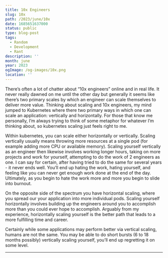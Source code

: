 ```yaml
---
title: 10x Engineers
slug: 10x
path: /2023/june/10x
date: 1685651637000
status: public
type: blog-post
tags:
  - Random
  - Development
  - Rant
description: ''
month: june
year: 2023
ogImage: /og-images/10x.png
location: ''
---
```



There’s often a lot of chatter about “10x engineers” online and in real life. It
never really dawned on me until the other day but generally it seems like
there’s two primary scales by which an engineer can scale themselves to deliver
more value. Thinking about scaling and 10x engineers, my mind jumped to
Kubernetes where there two primary ways in which one can scale an application:
vertically and horizontally. For those that know me personally, I’m always
trying to think of some metaphor for whatever I’m thinking about, so kubernetes
scaling just feels right to me.

Within kubernetes, you can scale either horizontally or vertically. Scaling
vertically usually means throwing more resources at a single pod (for example
adding more CPU or available memory). Scaling yourself vertically as an engineer
then likewise involves working longer hours, taking on more projects and work
for yourself, attempting to do the work of 2 engineers as one. I can say for
certain, after having tried to do the same for several years - it never ends
well. You’ll end up hating the work, hating yourself, and feeling like you can
never get enough work done at the end of the day. Ultimately, as you begin to
hate the work more and more you begin to slide into burnout.

On the opposite side of the spectrum you have horizontal scaling, where you
spread our your application into more individual pods. Scaling yourself
horizontally involves building up the engineers around you to accomplish more
than you could ever hope to accomplish. Arguably from my experience,
horizontally scaling yourself is the better path that leads to a more fulfilling
time and career.

Certainly while some applications may perform better via vertical scaling,
humans are not the same. You may be able to do short bursts (6 to 18 months
possibly) vertically scaling yourself, you’ll end up regretting it on some
level.

---

